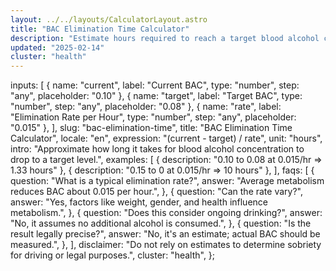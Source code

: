 ```yaml
---
layout: ../../layouts/CalculatorLayout.astro
title: "BAC Elimination Time Calculator"
description: "Estimate hours required to reach a target blood alcohol concentration."
updated: "2025-02-14"
cluster: "health"
---
```



  inputs: [
    { name: "current", label: "Current BAC", type: "number", step: "any", placeholder: "0.10" },
    { name: "target", label: "Target BAC", type: "number", step: "any", placeholder: "0.08" },
    { name: "rate", label: "Elimination Rate per Hour", type: "number", step: "any", placeholder: "0.015" },
  ],
  slug: "bac-elimination-time",
  title: "BAC Elimination Time Calculator",
  locale: "en",
  expression: "(current - target) / rate",
  unit: "hours",
  intro: "Approximate how long it takes for blood alcohol concentration to drop to a target level.",
  examples: [
    { description: "0.10 to 0.08 at 0.015/hr ⇒ 1.33 hours" },
    { description: "0.15 to 0 at 0.015/hr ⇒ 10 hours" },
  ],
  faqs: [
    {
      question: "What is a typical elimination rate?",
      answer: "Average metabolism reduces BAC about 0.015 per hour.",
    },
    {
      question: "Can the rate vary?",
      answer: "Yes, factors like weight, gender, and health influence metabolism.",
    },
    {
      question: "Does this consider ongoing drinking?",
      answer: "No, it assumes no additional alcohol is consumed.",
    },
    {
      question: "Is the result legally precise?",
      answer: "No, it's an estimate; actual BAC should be measured.",
    },
  ],
  disclaimer: "Do not rely on estimates to determine sobriety for driving or legal purposes.",
  cluster: "health",
};

<Calculator schema={schema} />

